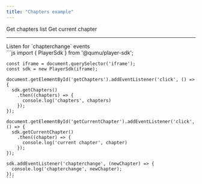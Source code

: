 ```yaml
---
title: "Chapters example"
---
```



<Playground url={IFRAME_URL}>
  <div slot="actions" className="actions">
    <PlaygroundButton type="get" command="getChapters">Get chapters list</PlaygroundButton>
    <PlaygroundButton type="get" command="getCurrentChapter">Get current chapter</PlaygroundButton>
    <hr/>
    <PlaygroundCheckbox id="addEventListener" checked={true} event="chapterchange">Listen for `chapterchange` events</PlaygroundCheckbox>
  </div>
  <div slot="code">
    ```js
    import { PlayerSdk } from '@qumu/player-sdk';

    const iframe = document.querySelector('iframe');
    const sdk = new PlayerSdk(iframe);

    document.getElementById('getChapters').addEventListener('click', () => {
      sdk.getChapters()
        .then((chapters) => {
          console.log('chapters', chapters)
        });
    });

    document.getElementById('getCurrentChapter').addEventListener('click', () => {
      sdk.getCurrentChapter()
        .then((chapter) => {
          console.log('current chapter', chapter)
        });
    });

    sdk.addEventListener('chapterchange', (newChapter) => {
      console.log('chapterchange', newChapter);
    });
    ```
  </div>
</Playground>
